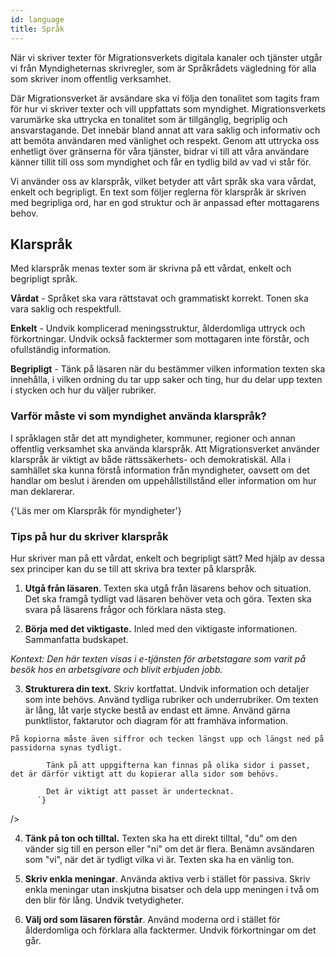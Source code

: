 ```yaml
---
id: language
title: Språk
---
```



När vi skriver texter för Migrationsverkets digitala kanaler och tjänster utgår vi från Myndigheternas skrivregler, som är Språkrådets vägledning för alla som skriver inom offentlig verksamhet.

Där Migrationsverket är avsändare ska vi följa den tonalitet som tagits fram för hur vi skriver texter och vill uppfattats som myndighet.
Migrationsverkets varumärke ska uttrycka en tonalitet som är tillgänglig, begriplig och ansvarstagande. Det innebär bland annat att vara saklig och informativ och att bemöta användaren med vänlighet och respekt. Genom att uttrycka oss enhetligt över gränserna för våra tjänster, bidrar vi till att våra användare känner tillit till oss som myndighet och får en tydlig bild av vad vi står för.

Vi använder oss av klarspråk, vilket betyder att vårt språk ska vara vårdat, enkelt och begripligt.
En text som följer reglerna för klarspråk är skriven med begripliga ord, har en god struktur och är anpassad efter mottagarens behov.

## Klarspråk

Med klarspråk menas texter som är skrivna på ett vårdat, enkelt och begripligt språk.

**Vårdat** - Språket ska vara rättstavat och grammatiskt korrekt. Tonen ska vara saklig och respektfull.

**Enkelt** - Undvik komplicerad meningsstruktur, ålderdomliga uttryck och förkortningar. Undvik också facktermer som mottagaren inte förstår, och ofullständig information.

**Begripligt** - Tänk på läsaren när du bestämmer vilken information texten ska innehålla, i vilken ordning du tar upp saker och ting, hur du delar upp texten i stycken och hur du väljer rubriker.

### Varför måste vi som myndighet använda klarspråk?

I språklagen står det att myndigheter, kommuner, regioner och annan offentlig verksamhet ska använda klarspråk. Att Migrationsverket använder klarspråk är viktigt av både rättssäkerhets- och demokratiskäl. Alla i samhället ska kunna förstå information från myndigheter, oavsett om det handlar om beslut i ärenden om uppehållstillstånd eller information om hur man deklarerar.

<Link
  standalone
  href='https://www.isof.se/utforska/vagledningar/myndigheternas-skrivregler'
>
  {'Läs mer om Klarspråk för myndigheter'}
</Link>

### Tips på hur du skriver klarspråk

Hur skriver man på ett vårdat, enkelt och begripligt sätt? Med hjälp av dessa sex principer kan du se till att skriva bra texter på klarspråk.

1.  **Utgå från läsaren**. Texten ska utgå från läsarens behov och situation. Det ska framgå tydligt vad läsaren behöver veta och göra. Texten ska svara på läsarens frågor och förklara nästa steg.

<div className='card-guidelines'>
  <InfoBanner
    type='success'
    title='Skriv'
    message='Du saknar behörighet. Du har ingen giltig behörighet för att använda applikationen. Vänd dig till din närmsta chef för att få behörighet till applikationen. Mejla eller ring helpdesk om du har behörighet, men ändå inte kommer in.'
  />
  <InfoBanner
    type='warning'
    title='Skriv inte'
    message='Behörighet saknas'
  />
</div>

2.  **Börja med det viktigaste.** Inled med den viktigaste informationen. Sammanfatta budskapet.

_Kontext: Den här texten visas i e-tjänsten för arbetstagare som varit på besök hos en arbetsgivare och blivit erbjuden jobb._

<div className='card-guidelines'>
  <InfoBanner
    type='success'
    title='Skriv'
    message='Om du har besökt en arbetsgivare i Sverige och fått en anställning kan du ansöka om arbetstillstånd utan att behöva lämna Sverige. Du får inte börja arbeta i Sverige innan du har fått ett arbetstillstånd. Om du inte uppfyller alla krav för att ansöka inifrån Sverige ska du i stället lämna landet och ansöka om arbetstillstånd från ditt hemland.'
  />
  <InfoBanner
    type='warning'
    title='Skriv inte'
    message='För att få uppehållstillstånd är huvudregeln att tillstånd ska vara beviljat innan inresa till Sverige. Det finns däremot några undantag. Du som har besökt en arbetsgivare i Sverige och fått en anställning kan ansöka om arbetstillstånd utan att behöva lämna Sverige.'
  />
</div>

3.  **Strukturera din text.** Skriv kortfattat. Undvik information och detaljer som inte behövs. Använd tydliga rubriker och underrubriker. Om texten är lång, låt varje stycke bestå av endast ett ämne. Använd gärna punktlistor, faktarutor och diagram för att framhäva information.

<div className='card-guidelines'>
<InfoBanner
  type='success'
  title='Skriv'
  message={`
   Viktigt att tänka på när du bifogar kopia av ditt pass.
   Du ska skicka med kopior av de sidor i ditt pass som visar: 
    - personuppgifter 
    - giltighetstid
    - utfärdandeland 
    - din namnteckning, om det finns ett fält för namnteckning
    - om du har tillstånd att bo i andra länder än ditt hemland.
    
    På kopiorna måste även siffror och tecken längst upp och längst ned på passidorna synas tydligt.

            Tänk på att uppgifterna kan finnas på olika sidor i passet, det är därför viktigt att du kopierar alla sidor som behövs.

            Det är viktigt att passet är undertecknat.
          `}

/>

  <InfoBanner
    type='warning'
    title='Skriv inte'
    message='Du ska skicka med kopior av de sidor i ditt pass som visar personuppgifter, giltighetstid, utfärdandeland, din namnteckning, samt uppgifter om du har tillstånd att bo i andra länder än ditt hemland. På kopiorna måste även siffror och tecken längst upp och längst ned på passidorna synas tydligt. Tänk på att uppgifterna kan finnas på olika sidor i passet, det är därför viktigt att du kopierar alla sidor som behövs. Det är viktigt att passet är undertecknat.'
  />
</div>

4. **Tänk på ton och tilltal.** Texten ska ha ett direkt tilltal, "du" om den vänder sig till en person eller "ni" om det är flera. Benämn avsändaren som "vi", när det är tydligt vilka vi är. Texten ska ha en vänlig ton.

<div className='card-guidelines'>
  <InfoBanner
    type='success'
    title='Skriv'
    message='Du har skickat in information till oss som visar att du har en fast anställning'
  />
  <InfoBanner
    type='warning'
    title='Skriv inte'
    message='Enligt den information som inkommit till Migrationsverket har du en fast anställning.'
  />
</div>

5. **Skriv enkla meningar**. Använda aktiva verb i stället för passiva. Skriv enkla meningar utan inskjutna bisatser och dela upp meningen i två om den blir för lång. Undvik tvetydigheter.

<div className='card-guidelines'>
  <InfoBanner
    type='success'
    title='Skriv'
    message='Om din situation förändras innan Migrationsverket har fattat beslut kan du komplettera din ansökan per post. Det kan till exempel vara att du har börjat arbeta, att du har avslutat dina studier eller att din familjesituation har förändrats.'
  />
  <InfoBanner
    type='warning'
    title='Skriv inte'
    message='Om din situation förändras, till exempel att du har börjat arbeta, avslutat dina studier eller att din familjesituation har förändrats innan Migrationsverket har fattat beslut, kan du komplettera din ansökan per post.'
  />
</div>

6. **Välj ord som läsaren förstår**. Använd moderna ord i stället för ålderdomliga och förklara alla facktermer. Undvik förkortningar om det går.

<div className='card-guidelines'>
  <InfoBanner
    type='success'
    title='Skriv'
    message='få, lämna in/skicka in, om, på, till, för, ska, finnas'
  />
  <InfoBanner
    type='warning'
    title='Skriv inte'
    message='erhålla/beviljas, inkomma med, avseende/beträffande, gällande/rörande, skall, föreligga'
  />
</div>
